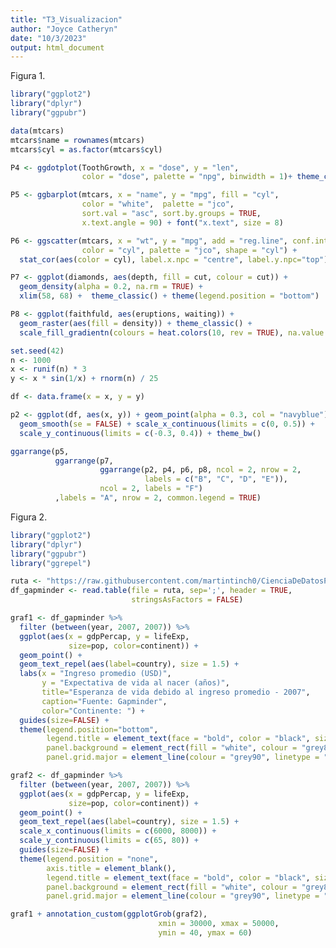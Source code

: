 ```yaml
---
title: "T3_Visualizacion"
author: "Joyce Catheryn"
date: "10/3/2023"
output: html_document
---
```


Figura 1. 
```r
library("ggplot2")
library("dplyr")
library("ggpubr")

data(mtcars)
mtcars$name = rownames(mtcars)
mtcars$cyl = as.factor(mtcars$cyl)

P4 <- ggdotplot(ToothGrowth, x = "dose", y = "len",
                color = "dose", palette = "npg", binwidth = 1)+ theme_classic()

P5 <- ggbarplot(mtcars, x = "name", y = "mpg", fill = "cyl",  
                color = "white",  palette = "jco", 
                sort.val = "asc", sort.by.groups = TRUE,
                x.text.angle = 90) + font("x.text", size = 8)

P6 <- ggscatter(mtcars, x = "wt", y = "mpg", add = "reg.line", conf.int = TRUE,
                color = "cyl", palette = "jco", shape = "cyl") +
  stat_cor(aes(color = cyl), label.x.npc = "centre", label.y.npc="top")

P7 <- ggplot(diamonds, aes(depth, fill = cut, colour = cut)) +
  geom_density(alpha = 0.2, na.rm = TRUE) + 
  xlim(58, 68) +  theme_classic() + theme(legend.position = "bottom")

P8 <- ggplot(faithfuld, aes(eruptions, waiting)) + 
  geom_raster(aes(fill = density)) + theme_classic() +
  scale_fill_gradientn(colours = heat.colors(10, rev = TRUE), na.value = "white")

set.seed(42)
n <- 1000
x <- runif(n) * 3
y <- x * sin(1/x) + rnorm(n) / 25

df <- data.frame(x = x, y = y)

p2 <- ggplot(df, aes(x, y)) + geom_point(alpha = 0.3, col = "navyblue") +
  geom_smooth(se = FALSE) + scale_x_continuous(limits = c(0, 0.5)) +
  scale_y_continuous(limits = c(-0.3, 0.4)) + theme_bw()

ggarrange(p5, 
          ggarrange(p7, 
                    ggarrange(p2, p4, p6, p8, ncol = 2, nrow = 2, 
                              labels = c("B", "C", "D", "E")), 
                    ncol = 2, labels = "F")
          ,labels = "A", nrow = 2, common.legend = TRUE)
```
Figura 2. 
```r
library("ggplot2")
library("dplyr")
library("ggpubr")
library("ggrepel")

ruta <- "https://raw.githubusercontent.com/martintinch0/CienciaDeDatosParaCuriosos/master/data/gapminder.csv"
df_gapminder <- read.table(file = ruta, sep=';', header = TRUE, 
                           stringsAsFactors = FALSE)

graf1 <- df_gapminder %>% 
  filter (between(year, 2007, 2007)) %>%
  ggplot(aes(x = gdpPercap, y = lifeExp, 
             size=pop, color=continent)) +
  geom_point() + 
  geom_text_repel(aes(label=country), size = 1.5) +
  labs(x = "Ingreso promedio (USD)",
       y = "Expectativa de vida al nacer (años)",
       title="Esperanza de vida debido al ingreso promedio - 2007",
       caption="Fuente: Gapminder",
       color="Continente: ") +
  guides(size=FALSE) + 
  theme(legend.position="bottom", 
        legend.title = element_text(face = "bold", color = "black", size= 10), 
        panel.background = element_rect(fill = "white", colour = "grey80"), 
        panel.grid.major = element_line(colour = "grey90", linetype = "dotted"))

graf2 <- df_gapminder %>% 
  filter (between(year, 2007, 2007)) %>%
  ggplot(aes(x = gdpPercap, y = lifeExp, 
             size=pop, color=continent)) +
  geom_point() + 
  geom_text_repel(aes(label=country), size = 1.5) +
  scale_x_continuous(limits = c(6000, 8000)) +
  scale_y_continuous(limits = c(65, 80)) +
  guides(size=FALSE) + 
  theme(legend.position = "none",
        axis.title = element_blank(),
        legend.title = element_text(face = "bold", color = "black", size= 10), 
        panel.background = element_rect(fill = "white", colour = "grey80"), 
        panel.grid.major = element_line(colour = "grey90", linetype = "dotted"))

graf1 + annotation_custom(ggplotGrob(graf2), 
                                 xmin = 30000, xmax = 50000, 
                                 ymin = 40, ymax = 60)

```


